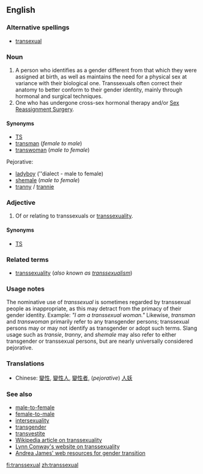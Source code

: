 ==English==

===Alternative spellings===
* [[transexual]]

===Noun===
{{en-noun-reg}}

# A person who identifies as a gender different from that which they were assigned at birth, as well as maintains the need for a physical sex at variance with their biological one.  Transsexuals often correct their anatomy to better conform to their gender identity, mainly through hormonal and surgical techniques.
# One who has undergone cross-sex hormonal therapy and/or [[Sex Reassignment Surgery]].

====Synonyms====
*[[TS]]
*[[transman]] (''female to male'')
*[[transwoman]]  (''male to female'')

Pejorative:
*[[ladyboy]] (''dialect - male to female)
*[[shemale]] (''male to female'')
*[[tranny]] / [[trannie]]

===Adjective===
{{en-adj-notcomp}}

# Of or relating to transsexuals or [[transsexuality]].

====Synonyms====
*[[TS]]

===Related terms===
*[[transsexuality]] (''also known as [[transsexualism]]'')

===Usage notes===
The nominative use of ''transsexual'' is sometimes regarded by transsexual people as inappropriate, as this may detract from the primacy of their gender identity.   Example: ''"I am a transsexual woman."''  Likewise, ''transman'' and ''transwoman'' primarily refer to any transgender persons; transsexual persons may or may not identify as transgender or adopt such terms.  Slang usage such as ''transie'', ''tranny'', and ''shemale'' may also refer to either transgender or transsexual persons, but are nearly universally considered pejorative.

===Translations===
{{top}}
*Chinese: [[變性]], [[變性人]], [[變性者]], (''pejorative'') [[人妖]]
{{mid}}
{{bottom}}

===See also===
*[[male-to-female]]
*[[female-to-male]]
*[[intersexuality]]
*[[transgender]]
*[[transvestite]]
*[[w:Transsexuality|Wikipedia article on transsexuality]]
*[http://ai.eecs.umich.edu/people/conway/conway.html Lynn Conway's website on transsexuality]
*[http://www.tsroadmap.com Andrea James' web resources for gender transition]

[[fi:transsexual]]
[[zh:transsexual]]